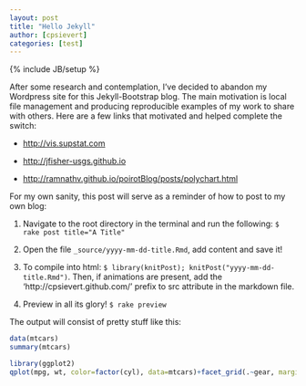 ```yaml
---
layout: post
title: "Hello Jekyll"
author: [cpsievert]
categories: [test]
---
```

{% include JB/setup %}

After some research and contemplation, I've decided to abandon my Wordpress site for this
Jekyll-Bootstrap blog. The main motivation is local file management and producing reproducible
examples of my work to share with others. Here are a few links that motivated and helped complete
the switch:

* [http://vis.supstat.com](http://vis.supstat.com)

* [http://jfisher-usgs.github.io](http://jfisher-usgs.github.io)

* [http://ramnathv.github.io/poirotBlog/posts/polychart.html](http://ramnathv.github.io/poirotBlog/posts/polychart.html)

For my own sanity, this post will serve as a reminder of how to post to my own blog:

1. Navigate to the root directory in the terminal and run the following: `$ rake post title="A
Title"`

2. Open the file `_source/yyyy-mm-dd-title.Rmd`, add content and save it!

3. To compile into html: `$ library(knitPost); knitPost("yyyy-mm-dd-title.Rmd")`. Then, if
animations are present, add the 'http://cpsievert.github.com/' prefix to src attribute in the
markdown file.

4. Preview in all its glory! `$ rake preview`

The output will consist of pretty stuff like this:

```r
data(mtcars)
summary(mtcars)
```

```r
library(ggplot2)
qplot(mpg, wt, color=factor(cyl), data=mtcars)+facet_grid(.~gear, margins=TRUE)
```
